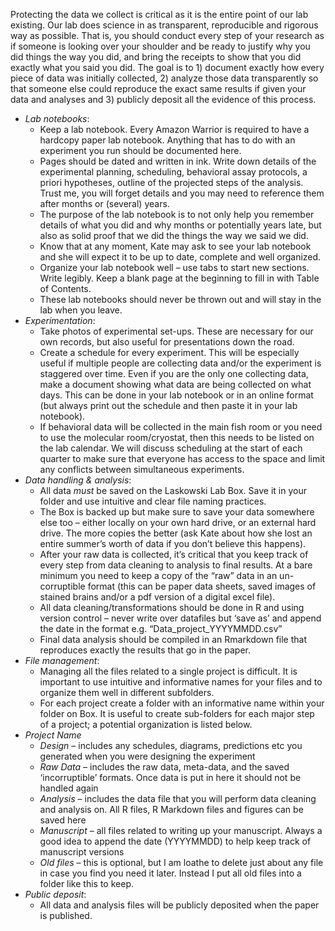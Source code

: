 Protecting the data we collect is critical as it is the entire point of our lab existing. Our lab does science in as transparent, reproducible and rigorous way as possible. That is, you should conduct every step of your research as if someone is looking over your shoulder and be ready to justify why you did things the way you did, and bring the receipts to show that you did exactly what you said you did. The goal is to 1) document exactly how every piece of data was initially collected, 2) analyze those data transparently so that someone else could reproduce the exact same results if given your data and analyses and 3) publicly deposit all the evidence of this process.

* _Lab notebooks_:
  + Keep a lab notebook. Every Amazon Warrior is required to have a hardcopy paper lab notebook. Anything that has to do with an experiment you run should be documented here.
  + Pages should be dated and written in ink. Write down details of the experimental planning, scheduling, behavioral assay protocols, a priori hypotheses, outline of the projected steps of the analysis. Trust me, you will forget details and you may need to reference them after months or (several) years.
  + The purpose of the lab notebook is to not only help you remember details of what you did and why months or potentially years late, but also as solid proof that we did the things the way we said we did.
  + Know that at any moment, Kate may ask to see your lab notebook and she will expect it to be up to date, complete and well organized.
  + Organize your lab notebook well – use tabs to start new sections. Write legibly. Keep a blank page at the beginning to fill in with Table of Contents.
  + These lab notebooks should never be thrown out and will stay in the lab when you leave.
* _Experimentation_:
  + Take photos of experimental set-ups. These are necessary for our own records, but also useful for presentations down the road.
  + Create a schedule for every experiment. This will be especially useful if multiple people are collecting data and/or the experiment is staggered over time. Even if you are the only one collecting data, make a document showing what data are being collected on what days. This can be done in your lab notebook or in an online format (but always print out the schedule and then paste it in your lab notebook).
  + If behavioral data will be collected in the main fish room or you need to use the molecular room/cryostat, then this needs to be listed on the lab calendar. We will discuss scheduling at the start of each quarter to make sure that everyone has access to the space and limit any conflicts between simultaneous experiments.
* _Data handling & analysis_:
  + All data *must* be saved on the Laskowski Lab Box. Save it in your folder and use intuitive and clear file naming practices.
  + The Box is backed up but make sure to save your data somewhere else too – either locally on your own hard drive, or an external hard drive. The more copies the better (ask Kate about how she lost an entire summer’s worth of data if you don’t believe this happens).
  + After your raw data is collected, it’s critical that you keep track of every step from data cleaning to analysis to final results. At a bare minimum you need to keep a copy of the “raw” data in an un-corruptible format (this can be paper data sheets, saved images of stained brains and/or a pdf version of a digital excel file).
  + All data cleaning/transformations should be done in R and using version control – never write over datafiles but ‘save as’ and append the date in the format e.g. “Data_project_YYYYMMDD.csv”
  + Final data analysis should be compiled in an Rmarkdown file that reproduces exactly the results that go in the paper.
* _File management_:
  + Managing all the files related to a single project is difficult. It is important to use intuitive and informative names for your files and to organize them well in different subfolders.
  + For each project create a folder with an informative name within your folder on Box. It is useful to create sub-folders for each major step of a project; a potential organization is listed below.

* _Project Name_
  + _Design_ – includes any schedules, diagrams, predictions etc you generated when you were designing the experiment
  + _Raw Data_ – includes the raw data, meta-data, and the saved ‘incorruptible’ formats. Once data is put in here it should not be handled again
  + _Analysis_ – includes the data file that you will perform data cleaning and analysis on. All R files, R Markdown files and figures can be saved here
  + _Manuscript_ – all files related to writing up your manuscript. Always a good idea to append the date (YYYYMMDD) to help keep track of manuscript versions
  + _Old files_ – this is optional, but I am loathe to delete just about any file in case you find you need it later. Instead I put all old files into a folder like this to keep.

* _Public deposit_:
  + All data and analysis files will be publicly deposited when the paper is published.
